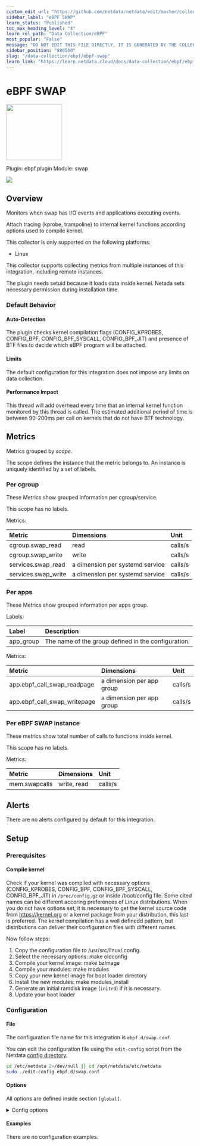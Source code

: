 ```yaml
---
custom_edit_url: "https://github.com/netdata/netdata/edit/master/collectors/ebpf.plugin/metadata.yaml"
sidebar_label: "eBPF SWAP"
learn_status: "Published"
toc_max_heading_level: "4"
learn_rel_path: "Data Collection/eBPF"
most_popular: "False"
message: "DO NOT EDIT THIS FILE DIRECTLY, IT IS GENERATED BY THE COLLECTOR'S metadata.yaml FILE"
sidebar_position: "880560"
slug: "/data-collection/ebpf/ebpf-swap"
learn_link: "https://learn.netdata.cloud/docs/data-collection/ebpf/ebpf-swap"
---
```



# eBPF SWAP


<img src="https://netdata.cloud/img/ebpf.jpg" width="150"/>


Plugin: ebpf.plugin
Module: swap

<img src="https://img.shields.io/badge/maintained%20by-Netdata-%2300ab44" />

## Overview

Monitors when swap has I/O events and applications executing events.

Attach tracing (kprobe, trampoline) to internal kernel functions according options used to compile kernel.

This collector is only supported on the following platforms:

- Linux

This collector supports collecting metrics from multiple instances of this integration, including remote instances.

The plugin needs setuid because it loads data inside kernel. Netada sets necessary permission during installation time.

### Default Behavior

#### Auto-Detection

The plugin checks kernel compilation flags (CONFIG_KPROBES, CONFIG_BPF, CONFIG_BPF_SYSCALL, CONFIG_BPF_JIT) and presence of BTF files to decide which eBPF program will be attached.

#### Limits

The default configuration for this integration does not impose any limits on data collection.

#### Performance Impact

This thread will add overhead every time that an internal kernel function monitored by this thread is called. The estimated additional period of time is between 90-200ms per call on kernels that do not have BTF technology.


## Metrics

Metrics grouped by *scope*.

The scope defines the instance that the metric belongs to. An instance is uniquely identified by a set of labels.



### Per cgroup

These Metrics show grouped information per cgroup/service.

This scope has no labels.

Metrics:

| Metric | Dimensions | Unit |
|:------|:----------|:----|
| cgroup.swap_read | read | calls/s |
| cgroup.swap_write | write | calls/s |
| services.swap_read | a dimension per systemd service | calls/s |
| services.swap_write | a dimension per systemd service | calls/s |

### Per apps

These Metrics show grouped information per apps group.

Labels:

| Label      | Description     |
|:-----------|:----------------|
| app_group | The name of the group defined in the configuration. |

Metrics:

| Metric | Dimensions | Unit |
|:------|:----------|:----|
| app.ebpf_call_swap_readpage | a dimension per app group | calls/s |
| app.ebpf_call_swap_writepage | a dimension per app group | calls/s |

### Per eBPF SWAP instance

These metrics show total number of calls to functions inside kernel.

This scope has no labels.

Metrics:

| Metric | Dimensions | Unit |
|:------|:----------|:----|
| mem.swapcalls | write, read | calls/s |



## Alerts

There are no alerts configured by default for this integration.


## Setup

### Prerequisites

#### Compile kernel

Check if your kernel was compiled with necessary options (CONFIG_KPROBES, CONFIG_BPF, CONFIG_BPF_SYSCALL, CONFIG_BPF_JIT) in `/proc/config.gz` or inside /boot/config file. Some cited names can be different accoring preferences of Linux distributions.
When you do not have options set, it is necessary to get the kernel source code from https://kernel.org or a kernel package from your distribution, this last is preferred. The kernel compilation has a well definedd pattern, but distributions can deliver their configuration files
with different names.

Now follow steps:
1. Copy the configuration file to /usr/src/linux/.config.
2. Select the necessary options: make oldconfig
3. Compile your kernel image: make bzImage
4. Compile your modules: make modules
5. Copy your new kernel image for boot loader directory
6. Install the new modules: make modules_install
7. Generate an initial ramdisk image (`initrd`) if it is necessary.
8. Update your boot loader



### Configuration

#### File

The configuration file name for this integration is `ebpf.d/swap.conf`.


You can edit the configuration file using the `edit-config` script from the
Netdata [config directory](/docs/configuring/configuration#the-netdata-config-directory).

```bash
cd /etc/netdata 2>/dev/null || cd /opt/netdata/etc/netdata
sudo ./edit-config ebpf.d/swap.conf
```
#### Options

All options are defined inside section `[global]`.


<details><summary>Config options</summary>

| Name | Description | Default | Required |
|:----|:-----------|:-------|:--------:|
| update every | Data collection frequency. | 5 | no |
| ebpf load mode | Define whether plugin will monitor the call (`entry`) for the functions or it will also monitor the return (`return`). | entry | no |
| apps | Enable or disable integration with apps.plugin | no | no |
| cgroups | Enable or disable integration with cgroup.plugin | no | no |
| pid table size | Number of elements stored inside hash tables used to monitor calls per PID. | 32768 | no |
| ebpf type format | Define the file type to load an eBPF program. Three options are available: `legacy` (Attach only `kprobe`), `co-re` (Plugin tries to use `trampoline` when available), and `auto` (plugin check OS configuration before to load). | auto | no |
| ebpf co-re tracing | Select the attach method used by plugin when `co-re` is defined in previous option. Two options are available: `trampoline` (Option with lowest overhead), and `probe` (the same of legacy code). | trampoline | no |
| maps per core | Define how plugin will load their hash maps. When enabled (`yes`) plugin will load one hash table per core, instead to have centralized information. | yes | no |
| lifetime | Set default lifetime for thread when enabled by cloud. | 300 | no |

</details>

#### Examples
There are no configuration examples.


